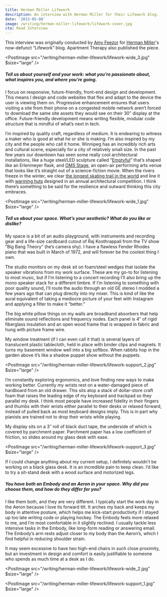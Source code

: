 ```yaml
---
title: Herman Miller Lifework
description: An interview with Herman Miller for their Lifework blog.
date: '2013-05-08'
image: /writing/herman-miller-lifework/lifework-cover.jpg
cta: Read Interview
---
```


<Note>

This interview was originally conducted by [Amy Feezor](https://twitter.com/amyfeezor) for [Herman Miller](https://hermanmiller.com)'s now-defunct &ldquo;Lifework&rdquo; blog. Apartment Therapy also published the piece.

</Note>

<PostImage src="/writing/herman-miller-lifework/lifework-wide_3.jpg" $size="large" />

##### Tell us about yourself and your work: what you’re passionate about, what inspires you, and where you’re going.

I focus on responsive, future-friendly, front-end design and development. This means I design and code websites that flex and adapt to the device the user is viewing them on. Progressive enhancement ensures that users visiting a site from their phone on a congested mobile network aren’t forced to download the same site assets they would see on their 30″ display at the office. Future-friendly development means writing flexible, modular code structure that is mindful of what’s next in tech.

I’m inspired by quality craft, regardless of medium. It is endearing to witness a maker who is good at what he or she is making. I’m also inspired by my city and the people who call it home. Winnipeg has an incredibly rich arts and cultural scene, especially for a city of relatively small size. In the past few years our downtown has seen some really cool architectural installations, like a huge steel/LED sculpture called “[Emptyful](https://www.winnipegarchitecture.ca/emptyful/)” that’s shaped like an Erlenmeyer flask, and [OMS Stage](https://architizer.com/projects/oms-stage/), an open-air performing arts venue that looks like it’s straight out of a science-fiction movie. When the rivers freeze in the winter, we clear [the longest skating trail in the world](https://www.youtube.com/watch?v=abVtRF5BdxA&feature=emb_title) and line it with [warming huts](http://www.warminghuts.com/) designed in an annual architectural competition. I think there’s something to be said for the resilience and outward thinking this city embraces.

<PostImage src="/writing/herman-miller-lifework/lifework-wide_1.jpg" $size="large" />

##### Tell us about your space. What’s your aesthetic? What do you like or dislike?

My space is a bit of an audio playground, with instruments and recording gear and a life-size cardboard cutout of Raj Koothrappali from the TV show ”Big Bang Theory” (he’s camera shy). I have a flawless Fender Rhodes piano that was built in March of 1972, and will forever be the coolest thing I own.

The studio monitors on my desk sit on foam/steel wedges that isolate the speaker vibrations from my work surface. These are my go-to for listening to most music, but if I’m listening to a concert recording I’ll also bring up the mono speaker stack for a different timbre. If I’m listening to something with poor quality sound, I’ll route the audio through an old GE stereo I modded a few years ago that can plug directly into my mixer. This is kind of like the aural equivalent of taking a mediocre picture of your feet with Instagram and applying a filter to make it “better.”

The big white pillow things on my walls are broadband absorbers that help eliminate sound reflections and frequency nodes. Each panel is 4″ of rigid fiberglass insulation and an open wood frame that is wrapped in fabric and hung with picture frame wire.

My window treatment (if I can even call it that) is several layers of translucent plastic tablecloth, held in place with binder clips and magnets. It turns my basement window well into a big softbox. When rabbits hop in the garden above it’s like a shadow puppet show without the puppets.

<PostImage src="/writing/herman-miller-lifework/lifework-support_2.jpg" $size="large" />

I’m constantly exploring ergonomics, and love finding new ways to make working better. Currently my wrists rest on a water-damaged piece of hardboard from an old drawer. This sits atop a stack of dollar-store craft foam that raises the leading edge of my keyboard and trackpad so they parallel my desk. I think most people have increased fidelity in their fingers and thumbs with their wrists either parallel to their desks or relaxed forward, instead of pulled back as most keyboard designs imply. This is in part why pianists are trained not to drop their wrists while playing.

My display sits on a 3″ roll of black duct tape, the underside of which is covered by parchment paper. Parchment paper has a low coefficient of friction, so slides around my glass desk with ease.

<PostImage src="/writing/herman-miller-lifework/lifework-support_3.jpg" $size="large" />

If I could change anything about my current setup, I definitely wouldn’t be working on a black glass desk. It is an incredible pain to keep clean. I’d like to try a sit-stand desk with a wood surface and motorized legs.

##### You have both an Embody and an Aeron in your space. Why did you choose them, and how do they differ for you?

I like them both, and they are very different. I typically start the work day in the Aeron because I love its forward tilt. It arches my back and keeps my body in attentive posture, which helps me kick-start productivity if I stayed up too late writing code or playing hockey. The Embody feels more relaxed to me, and I’m most comfortable in it slightly reclined. I usually tackle less intensive tasks in the Embody, like long-form reading or answering email. The Embody’s arm rests adjust closer to my body than the Aeron’s, which I find helpful in reducing shoulder strain.

It may seem excessive to have two high-end chairs in such close proximity, but an investment in design and comfort is easily justifiable to someone who spends as much time at a desk as I do.

<PostImage src="/writing/herman-miller-lifework/lifework-wide_2.jpg" $size="large" />

<PostImage src="/writing/herman-miller-lifework/lifework-support_1.jpg" $size="large" />

